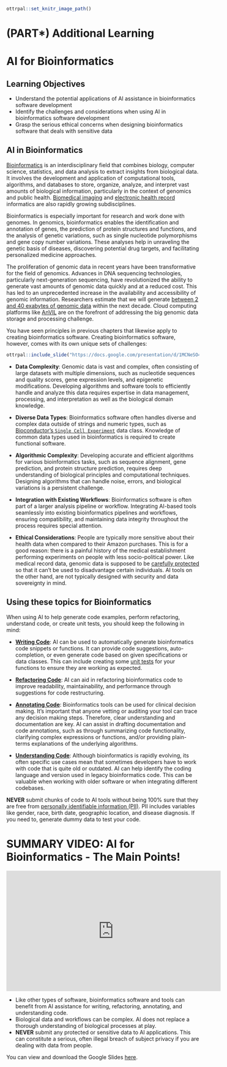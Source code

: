
```r
ottrpal::set_knitr_image_path()
```

# (PART\*) Additional Learning {-}

# AI for Bioinformatics

## Learning Objectives

- Understand the potential applications of AI assistance in bioinformatics software development
- Identify the challenges and considerations when using AI in bioinformatics software development
- Grasp the serious ethical concerns when designing bioinformatics software that deals with sensitive data

## AI in Bioinformatics

[Bioinformatics](https://www.genome.gov/genetics-glossary/Bioinformatics) is an interdisciplinary field that combines biology, computer science, statistics, and data analysis to extract insights from biological data. It involves the development and application of computational tools, algorithms, and databases to store, organize, analyze, and interpret vast amounts of biological information, particularly in the context of genomics and public health. [Biomedical imaging](https://www.ncbi.nlm.nih.gov/pmc/articles/PMC5171495/) and [electronic health record](https://en.wikipedia.org/wiki/Electronic_health_record) informatics are also rapidly growing subdisciplines.

Bioinformatics is especially important for research and work done with genomes. In genomics, bioinformatics enables the identification and annotation of genes, the prediction of protein structures and functions, and the analysis of genetic variations, such as single nucleotide polymorphisms and gene copy number variations. These analyses help in unraveling the genetic basis of diseases, discovering potential drug targets, and facilitating personalized medicine approaches.

The proliferation of genomic data in recent years have been transformative for the field of genomics. Advances in DNA sequencing technologies, particularly next-generation sequencing, have revolutionized the ability to generate vast amounts of genomic data quickly and at a reduced cost. This has led to an unprecedented increase in the availability and accessibility of genomic information. Researchers estimate that we will generate [between 2 and 40 exabytes of genomic data](https://www.genome.gov/about-genomics/fact-sheets/Genomic-Data-Science) within the next decade. Cloud computing platforms like [AnVIL](https://anvilproject.org/) are on the forefront of addressing the big genomic data storage and processing challenge.

You have seen principles in previous chapters that likewise apply to creating bioinformatics software. Creating bioinformatics software, however, comes with its own unique sets of challenges:

```r
ottrpal::include_slide("https://docs.google.com/presentation/d/1MCNeSO4aOm1iESWDLOGTcx3aLEbnu8UttV0QGVAeafE/edit#slide=id.g2313f95cd49_180_4")
```

- **Data Complexity**: Genomic data is vast and complex, often consisting of large datasets with multiple dimensions, such as nucleotide sequences and quality scores, gene expression levels, and epigenetic modifications. Developing algorithms and software tools to efficiently handle and analyze this data requires expertise in data management, processing, and interpretation as well as the biological domain knowledge.

- **Diverse Data Types**: Bioinformatics software often handles diverse and complex data outside of strings and numeric types, such as [Bioconductor's `Single Cell Experiment`](https://www.bioconductor.org/packages/release/bioc/vignettes/SingleCellExperiment/inst/doc/intro.html) data class. Knowledge of common data types used in bioinformatics is required to create functional software.

- **Algorithmic Complexity**: Developing accurate and efficient algorithms for various bioinformatics tasks, such as sequence alignment, gene prediction, and protein structure prediction, requires deep understanding of biological principles and computational techniques. Designing algorithms that can handle noise, errors, and biological variations is a persistent challenge.

- **Integration with Existing Workflows**: Bioinformatics software is often part of a larger analysis pipeline or workflow. Integrating AI-based tools seamlessly into existing bioinformatics pipelines and workflows, ensuring compatibility, and maintaining data integrity throughout the process requires special attention.

- **Ethical Considerations**: People are typically more sensitive about their health data when compared to their Amazon purchases. This is for a good reason: there is a painful history of the medical establishment performing experiments on people with less socio-political power. Like medical record data, genomic data is supposed to be [carefully protected](https://www.genome.gov/about-genomics/policy-issues/Privacy) so that it can't be used to disadvantage certain individuals. AI tools on the other hand, are not typically designed with security and data sovereignty in mind.

## Using these topics for Bioinformatics

When using AI to help generate code examples, perform refactoring, understand code, or create unit tests, you should keep the following in mind:

- [**Writing Code**](writing-code.html): AI can be used to automatically generate bioinformatics code snippets or functions. It can provide code suggestions, auto-completion, or even generate code based on given specifications or data classes. This can include creating some [unit tests](https://en.wikipedia.org/wiki/Unit_testing) for your functions to ensure they are working as expected.

- [**Refactoring Code**](refactoring-code.html): AI can aid in refactoring bioinformatics code to improve readability, maintainability, and performance through suggestions for code restructuring.

- [**Annotating Code**](annotating-your-code.html): Bioinformatics tools can be used for clinical decision making. It's important that anyone vetting or auditing your tool can trace any decision making steps. Therefore, clear understanding and documentation are key. AI can assist in drafting documentation and code annotations, such as through summarizing code functionality, clarifying complex expressions or functions, and/or providing plain-terms explanations of the underlying algorithms.

- [**Understanding Code**](understanding-unfamiliar-code.html): Although bioinformatics is rapidly evolving, its often specific use cases mean that sometimes developers have to work with code that is quite old or outdated. AI can help identify the coding language and version used in legacy bioinformatics code. This can be valuable when working with older software or when integrating different codebases.

:::{.warning}
**NEVER** submit chunks of code to AI tools without being 100% sure that they are free from [personally identifiable information (PII)](https://toolkit.ncats.nih.gov/glossary/personally-identifiable-information/). PII includes variables like gender, race, birth date, geographic location, and disease diagnosis. If you need to, generate dummy data to test your code.
:::


# SUMMARY VIDEO: AI for Bioinformatics - The Main Points!

<iframe width="560" height="315" src="https://www.youtube.com/watch?v=P5_sZlQKTEE&list=PLHIPK1Ozlodx_2S5T-ptkz4e0N4Cq2D10&index=3&pp=iAQB" title="YouTube video player" frameborder="0" allow="accelerometer; autoplay; clipboard-write; encrypted-media; gyroscope; picture-in-picture" allowfullscreen></iframe>


- Like other types of software, bioinformatics software and tools can benefit from AI assistance for writing, refactoring, annotating, and understanding code.
- Biological data and workflows can be complex. AI does not replace a thorough understanding of biological processes at play.
- **NEVER** submit any protected or sensitive data to AI applications. This can constitute a serious, often illegal breach of subject privacy if you are dealing with data from people.

You can view and download the Google Slides [here](https://docs.google.com/presentation/d/1bvd0X57ukyS6l2uffQscXRBHxWc8y9-UZFZe39BETDs/edit#slide=id.g2983f25f381_0_188).



